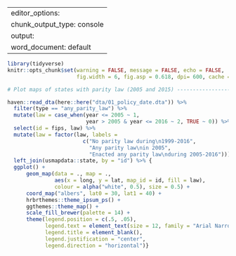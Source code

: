 
---
editor_options:
  chunk_output_type: console
output:
  word_document: default
---

```r
library(tidyverse)
knitr::opts_chunk$set(warning = FALSE, message = FALSE, echo = FALSE, 
                      fig.width = 6, fig.asp = 0.618, dpi= 600, cache = FALSE) #, dev = "cairo_pdf"
```

```r
# Plot maps of states with parity law (2005 and 2015) ---------------------

haven::read_dta(here::here("dta/01_policy_date.dta")) %>% 
  filter(type == "any_parity_law") %>% 
  mutate(law = case_when(year <= 2005 ~ 1, 
                         year > 2005 & year <= 2016 ~ 2, TRUE ~ 0)) %>% 
  select(id = fips, law) %>% 
  mutate(law = factor(law, labels = 
                        c("No parity law during\n1999-2016",
                          "Any parity law\nin 2005",
                          "Enacted any parity law\nduring 2005-2016"))) %>% 
  left_join(usmapdata::state, by = "id") %>% {
  ggplot() +
      geom_map(data = ., map = .,
               aes(x = long, y = lat, map_id = id, fill = law),
               colour = alpha("white", 0.5), size = 0.5) +
      coord_map("albers", lat0 = 30, lat1 = 40) +
      hrbrthemes::theme_ipsum_ps() +
      ggthemes::theme_map() +
      scale_fill_brewer(palette = 14) +
      theme(legend.position = c(.5, .05),
            legend.text = element_text(size = 12, family = "Arial Narrow"),
            legend.title = element_blank(),
            legend.justification = "center",
            legend.direction = "horizontal")}
```
